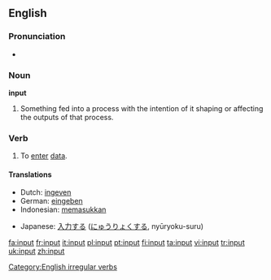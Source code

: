 ==English==

===Pronunciation===
*{{IPA|/'ɪnpʊt/}}

===Noun===
'''input'''

# Something fed into a process with the intention of it shaping or affecting the outputs of that process.

===Verb===
{{en-verb|inputs|inputting|input}}

# To [[enter]] [[data]].

====Translations====
{{top}}
*Dutch: [[ingeven]]
*German: [[eingeben]]
*Indonesian: [[masuk|memasukkan]]
{{mid}}
*Japanese: [[入力]]する ([[にゅうりょく]]する, nyūryoku-suru)
{{bottom}}

[[Category:English irregular verbs]]

[[fa:input]]
[[fr:input]]
[[it:input]]
[[pl:input]]
[[pt:input]]
[[fi:input]]
[[ta:input]]
[[vi:input]]
[[tr:input]]
[[uk:input]]
[[zh:input]]